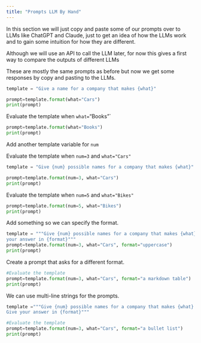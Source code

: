 ```yaml
---
title: "Prompts LLM By Hand"
---
```


In this section we will just copy and paste some of our prompts over to LLMs
like ChatGPT and Claude, just to get an idea of how the LLMs work and to gain
some intuition for how they are different.

Although we will use an API to call the LLM later, for now this gives a first
way to compare the outputs of different LLMs

These are mostly the same prompts as before but now we get some responses by
copy and pasting to the LLMs.

```python
template = "Give a name for a company that makes {what}"

prompt=template.format(what="Cars")
print(prompt)
```

Evaluate the template when `what=`"Books"`

```python
prompt=template.format(what="Books")
print(prompt)
```

Add another template variable for `num`

Evaluate the template when `num=3` and `what="Cars"`

```python
template = "Give {num} possible names for a company that makes {what}"

prompt=template.format(num=3, what="Cars")
print(prompt)
```

Evaluate the template when `num=5` and `what="Bikes"`

```python
prompt=template.format(num=5, what="Bikes")
print(prompt)
```

Add something so we can specify the format.

```python
template = """Give {num} possible names for a company that makes {what}. Give
your answer in {format}"""
prompt=template.format(num=3, what="Cars", format="uppercase")
print(prompt)
```

Create a prompt that asks for a different format.

```python
#Evaluate the template
prompt=template.format(num=3, what="Cars", format="a markdown table")
print(prompt)
```

We can use multi-line strings for the prompts.

```python
template ="""Give {num} possible names for a company that makes {what}.
Give your answer in {format}"""

#Evaluate the template
prompt=template.format(num=3, what="Cars", format="a bullet list")
print(prompt)
```
